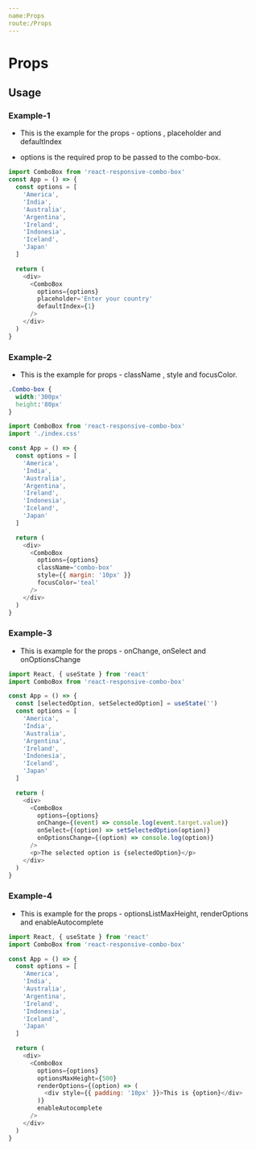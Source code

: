 ```yaml
---
name:Props
route:/Props
---
```



# Props

<Props />

## Usage

### Example-1

- This is the example for the props - options , placeholder and defaultIndex

- options is the required prop to be passed to the combo-box.

```js
import ComboBox from 'react-responsive-combo-box'
const App = () => {
  const options = [
    'America',
    'India',
    'Australia',
    'Argentina',
    'Ireland',
    'Indonesia',
    'Iceland',
    'Japan'
  ]

  return (
    <div>
      <ComboBox
        options={options}
        placeholder='Enter your country'
        defaultIndex={1}
      />
    </div>
  )
}
```

### Example-2

- This is the example for props - className , style and focusColor.

```css
.Combo-box {
  width:'300px'
  height:'80px'
}

```

```js
import ComboBox from 'react-responsive-combo-box'
import './index.css'

const App = () => {
  const options = [
    'America',
    'India',
    'Australia',
    'Argentina',
    'Ireland',
    'Indonesia',
    'Iceland',
    'Japan'
  ]

  return (
    <div>
      <ComboBox
        options={options}
        className='combo-box'
        style={{ margin: '10px' }}
        focusColor='teal'
      />
    </div>
  )
}
```

### Example-3

- This is example for the props - onChange, onSelect and onOptionsChange

```js
import React, { useState } from 'react'
import ComboBox from 'react-responsive-combo-box'

const App = () => {
  const [selectedOption, setSelectedOption] = useState('')
  const options = [
    'America',
    'India',
    'Australia',
    'Argentina',
    'Ireland',
    'Indonesia',
    'Iceland',
    'Japan'
  ]

  return (
    <div>
      <ComboBox
        options={options}
        onChange={(event) => console.log(event.target.value)}
        onSelect={(option) => setSelectedOption(option)}
        onOptionsChange={(option) => console.log(option)}
      />
      <p>The selected option is {selectedOption}</p>
    </div>
  )
}
```

### Example-4

- This is example for the props - optionsListMaxHeight, renderOptions and enableAutocomplete

```js
import React, { useState } from 'react'
import ComboBox from 'react-responsive-combo-box'

const App = () => {
  const options = [
    'America',
    'India',
    'Australia',
    'Argentina',
    'Ireland',
    'Indonesia',
    'Iceland',
    'Japan'
  ]

  return (
    <div>
      <ComboBox
        options={options}
        optionsMaxHeight={500}
        renderOptions={(option) => (
          <div style={{ padding: '10px' }}>This is {option}</div>
        )}
        enableAutocomplete
      />
    </div>
  )
}
```

